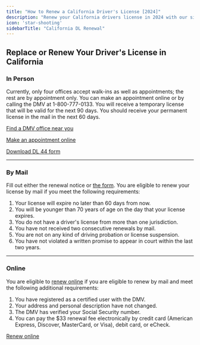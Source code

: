 ```yaml
---
title: "How to Renew a California Driver's License [2024]"
description: "Renew your California drivers license in 2024 with our simple, step-by-step guide. Find all the necessary requirements, forms, fees, and online renewal options to ensure a hassle-free experience. Stay legal and avoid fines - start your renewal process now!"
icon: 'star-shooting'
sidebarTitle: "California DL Renewal"
---
```


## Replace or Renew Your Driver's License in California

### In Person

Currently, only four offices accept walk-ins as well as appointments; the rest are by appointment only. You can make an appointment online or by calling the DMV at 1-800-777-0133. You will receive a temporary license that will be valid for the next 90 days. You should receive your permanent license in the mail in the next 60 days.

[Find a DMV office near you](https://driving-tests.org/dmv-near-me/)

[Make an appointment online](https://www.dmv.ca.gov/portal/dmv/detail/portal/foa/welcome)

[Download DL 44 form](https://www.dmv.ca.gov/portal/dmv/?1dmy&urile=wcm:path:/dmv_content_en/dmv/forms/dl/dl44)

---

### By Mail

Fill out either the renewal notice or [the form](https://www.dmv.ca.gov/portal/wcm/connect/817d879a-e709-45a1-9503-57622ec808b4/dl410.pdf?MOD=AJPERES). You are eligible to renew your license by mail if you meet the following requirements:
1. Your license will expire no later than 60 days from now.
2. You will be younger than 70 years of age on the day that your license expires.
3. You do not have a driver's license from more than one jurisdiction.
4. You have not received two consecutive renewals by mail.
5. You are not on any kind of driving probation or license suspension.
6. You have not violated a written promise to appear in court within the last two years.

---

### Online

You are eligible to [renew online](https://www.dmv.ca.gov/portal/dmv/detail/online/dlrbi/dl_top2) if you are eligible to renew by mail and meet the following additional requirements:
1. You have registered as a certified user with the DMV.
2. Your address and personal description have not changed.
3. The DMV has verified your Social Security number.
4. You can pay the $33 renewal fee electronically by credit card (American Express, Discover, MasterCard, or Visa), debit card, or eCheck.

[Renew online](https://www.dmv.ca.gov/portal/dmv/detail/online/dlrbi/dl_top2)

<Snippet file="renewal-state-block.mdx" />